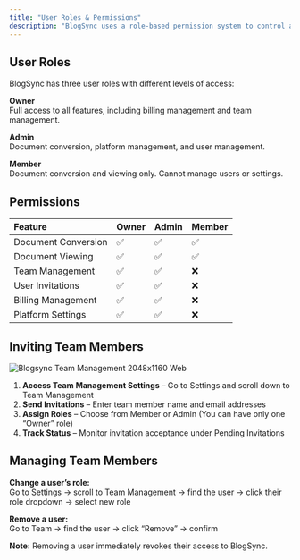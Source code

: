 ```yaml
---
title: "User Roles & Permissions"
description: "BlogSync uses a role-based permission system to control access to features and ensure secure collaboration. Understanding these roles helps you manage your team effectively and maintain proper access controls."
---
```


## **User Roles**

BlogSync has three user roles with different levels of access:

**Owner**\
Full access to all features, including billing management and team management.

**Admin**\
Document conversion, platform management, and user management.

**Member**\
Document conversion and viewing only. Cannot manage users or settings.

## **Permissions**

| **Feature**         | **Owner** | **Admin** | **Member** |
| :------------------ | :-------- | :-------- | :--------- |
| Document Conversion | ✅         | ✅         | ✅          |
| Document Viewing    | ✅         | ✅         | ✅          |
| Team Management     | ✅         | ✅         | ❌          |
| User Invitations    | ✅         | ✅         | ❌          |
| Billing Management  | ✅         | ✅         | ❌          |
| Platform Settings   | ✅         | ✅         | ❌          |

## **Inviting Team Members**

![Blogsync Team Management 2048x1160 Web](/images/blogsync-team-management-2048x1160.webp)

1. **Access Team Management Settings** – Go to Settings and scroll down to Team Management
2. **Send Invitations** – Enter team member name and email addresses
3. **Assign Roles** – Choose from Member or Admin (You can have only one “Owner” role)
4. **Track Status** – Monitor invitation acceptance under Pending Invitations

## **Managing Team Members**

**Change a user’s role:**\
Go to Settings → scroll to Team Management → find the user → click their role dropdown → select new role

**Remove a user:**\
Go to Team → find the user → click “Remove” → confirm

**Note:** Removing a user immediately revokes their access to BlogSync.